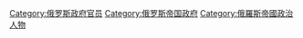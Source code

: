 [[Category:俄罗斯政府官员|Category:俄罗斯政府官员]]
[[Category:俄罗斯帝国政府|Category:俄罗斯帝国政府]]
[[Category:俄羅斯帝國政治人物|Category:俄羅斯帝國政治人物]]